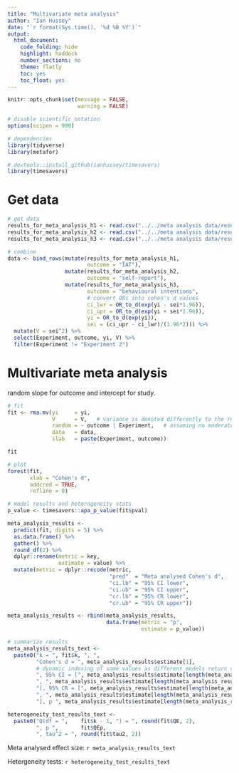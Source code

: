 ```yaml
---
title: "Multivariate meta analysis"
author: "Ian Hussey"
date: "`r format(Sys.time(), '%d %B %Y')`"
output:
  html_document:
    code_folding: hide
    highlight: haddock
    number_sections: no
    theme: flatly
    toc: yes
    toc_float: yes
---
```


```r
knitr::opts_chunk$set(message = FALSE,
                      warning = FALSE)
```

```r

# disable scientific notation
options(scipen = 999) 

# dependencies
library(tidyverse)
library(metafor)

# devtools::install_github(ianhussey/timesavers)
library(timesavers)

```

# Get data

```r

# get data
results_for_meta_analysis_h1 <- read.csv("../../meta analysis data/results_for_meta_analysis_iat.csv")
results_for_meta_analysis_h2 <- read.csv("../../meta analysis data/results_for_meta_analysis_self_report.csv")
results_for_meta_analysis_h3 <- read.csv("../../meta analysis data/results_for_meta_analysis_behavioural_intentions.csv")

# combine
data <- bind_rows(mutate(results_for_meta_analysis_h1,
                         outcome = "IAT"),
                  mutate(results_for_meta_analysis_h2,
                         outcome = "self-report"),
                  mutate(results_for_meta_analysis_h3,
                         outcome = "behavioural intentions",
                         # convert ORs into cohen's d values
                         ci_lwr = OR_to_d(exp(yi - sei*1.96)),
                         ci_upr = OR_to_d(exp(yi + sei*1.96)),
                         yi = OR_to_d(exp(yi)),
                         sei = (ci_upr - ci_lwr)/(1.96*2))) %>%
  mutate(V = sei^2) %>%
  select(Experiment, outcome, yi, V) %>%
  filter(Experiment != "Experiment 2")

```

# Multivariate meta analysis

random slope for outcome and intercept for study.

```r

# fit
fit <- rma.mv(yi     = yi, 
              V      = V,   # variance is denoted differently to the rma() funciton, which uses vi
              random = ~ outcome | Experiment,   # assuming no moderators are being tested, specify a random slope and intercept model that clusters the DVs by their source and the slopes by the DV.
              data   = data,
              slab   = paste(Experiment, outcome))

fit

# plot
forest(fit,
       xlab = "Cohen's d",
       addcred = TRUE,
       refline = 0)

# model results and heterogeneity stats
p_value <- timesavers::apa_p_value(fit$pval)  

meta_analysis_results <-
  predict(fit, digits = 5) %>%
  as.data.frame() %>%
  gather() %>%
  round_df(2) %>%
  dplyr::rename(metric = key,
                estimate = value) %>%
  mutate(metric = dplyr::recode(metric,
                                "pred"  = "Meta analysed Cohen's d",
                                "ci.lb" = "95% CI lower",
                                "ci.ub" = "95% CI upper",
                                "cr.lb" = "95% CR lower",
                                "cr.ub" = "95% CR upper"))

meta_analysis_results <- rbind(meta_analysis_results,
                               data.frame(metric = "p",
                                          estimate = p_value))

# summarize results
meta_analysis_results_text <- 
  paste0("k = ", fit$k, ", ", 
         "Cohen's d = ", meta_analysis_results$estimate[1],
         # dynamic indexing of some values as different models return variables in different locations, but relative location is reliable
         ", 95% CI = [", meta_analysis_results$estimate[length(meta_analysis_results$estimate)-4],  
         ", ", meta_analysis_results$estimate[length(meta_analysis_results$estimate)-3], 
         "], 95% CR = [", meta_analysis_results$estimate[length(meta_analysis_results$estimate)-2], 
         ", ", meta_analysis_results$estimate[length(meta_analysis_results$estimate)-1],
         "], p ", meta_analysis_results$estimate[length(meta_analysis_results$estimate)])

heterogeneity_test_results_text <- 
  paste0("Q(df = ",    fit$k - 1, ") = ", round(fit$QE, 2), 
         ", p ",       fit$QEp,
         ", tau^2 = ", round(fit$tau2, 2))

```

Meta analysed effect size: `r meta_analysis_results_text`

Hetergeneity tests: `r heterogeneity_test_results_text`

